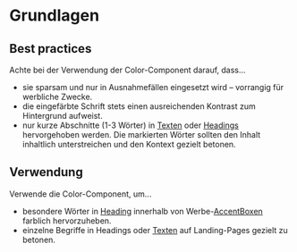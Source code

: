 # Grundlagen

## Best practices

Achte bei der Verwendung der Color-Component darauf, dass...

- sie sparsam und nur in Ausnahmefällen eingesetzt wird – vorrangig für werbliche Zwecke.
- die eingefärbte Schrift stets einen ausreichenden Kontrast zum Hintergrund aufweist.
- nur kurze Abschnitte (1-3 Wörter) in [Texten](/03-components/content/text) oder [Headings](/03-components/content/heading) hervorgehoben werden. Die markierten Wörter sollten den Inhalt inhaltlich unterstreichen und den Kontext gezielt betonen.

## Verwendung

Verwende die Color-Component, um...

- besondere Wörter in [Heading](/03-components/content/heading) innerhalb von Werbe-[AccentBoxen](/03-components/structure/accent-box) farblich hervorzuheben.
- einzelne Begriffe in Headings oder [Texten](/03-components/content/text) auf Landing-Pages gezielt zu betonen.
